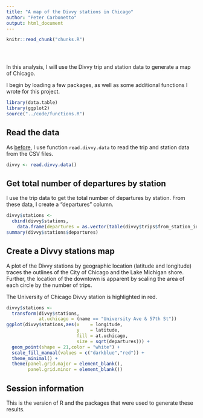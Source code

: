 ```yaml
---
title: "A map of the Divvy stations in Chicago"
author: "Peter Carbonetto"
output: html_document
---
```


<!-- Define defaults shared by all workflowr files. -->
```r
knitr::read_chunk("chunks.R")
```

<!-- Update knitr chunk options -->
```r
```

<!-- Insert the date the file was last updated -->
```r
```

<!-- Insert the code version (Git commit SHA1) if Git repository
 exists and R package git2r is installed -->
```r
```

In this analysis, I will use the Divvy trip and station data to
generate a map of Chicago.

I begin by loading a few packages, as well as some additional
functions I wrote for this project.

```r
library(data.table)
library(ggplot2)
source("../code/functions.R")
```

## Read the data

As [before](first-glance.html), I use function `read.divvy.data` to
read the trip and station data from the CSV files.

```r
divvy <- read.divvy.data()
```

## Get total number of departures by station

I use the trip data to get the total number of departures by station.
From these data, I create a "departures" column.

```r
divvy$stations <-
  cbind(divvy$stations,
    data.frame(departures = as.vector(table(divvy$trips$from_station_id))))
summary(divvy$stations$departures)
```

## Create a Divvy stations map

A plot of the Divvy stations by geographic location (latitude and
longitude) traces the outlines of the City of Chicago and the Lake
Michigan shore. Further, the location of the downtown is apparent by
scaling the area of each circle by the number of trips.

The University of Chicago Divvy station is highlighted in red.

```r
divvy$stations <-
  transform(divvy$stations,
            at.uchicago = (name == "University Ave & 57th St"))
ggplot(divvy$stations,aes(x    = longitude,
                          y    = latitude,
                          fill = at.uchicago,
                          size = sqrt(departures))) +
  geom_point(shape = 21,color = "white") +
  scale_fill_manual(values = c("darkblue","red")) +
  theme_minimal() +
  theme(panel.grid.major = element_blank(),
        panel.grid.minor = element_blank())
```

## Session information

This is the version of R and the packages that were used to generate
these results.

```r
```

